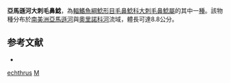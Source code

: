 {{Speciesbox
| taxon = Megalocentor echthrus
| status = NE
| status_system = IUCN3.1
| binomial_authority = [[de_Pinna|de Pinna]] & [[Britski|Britski]], 1991
| synonyms = 
}}

'''亞馬遜河大刺毛鼻鯰'''，為[[輻鰭魚綱|輻鰭魚綱]][[鯰形目|鯰形目]][[毛鼻鯰科|毛鼻鯰科]][[大刺毛鼻鯰屬|大刺毛鼻鯰屬]]的其中一[[種|種]]。該物種分布於[[南美洲|南美洲]][[亞馬遜河|亞馬遜河]]與[[奧里諾科河|奧里諾科河]]流域，體長可達8.8公分。

== 参考文献 ==
*{{FishBase_species|genus=Megalocentor|species=echthrus|year=2011|month=12}}

{{鯰形目小作品}}

{{taxonbar}}
[[Category:大刺毛鼻鯰屬|echthrus]]
[[Category:1991年描述的鱼类|M]]